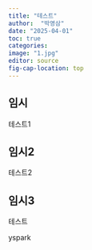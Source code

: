 ```yaml
---
title: "테스트"
author:  "박영삼"
date: "2025-04-01"
toc: true
categories: 
image: "1.jpg"
editor: source
fig-cap-location: top
---
```


## 임시

테스트1

## 임시2

테스트2

## 임시3

테스트

yspark